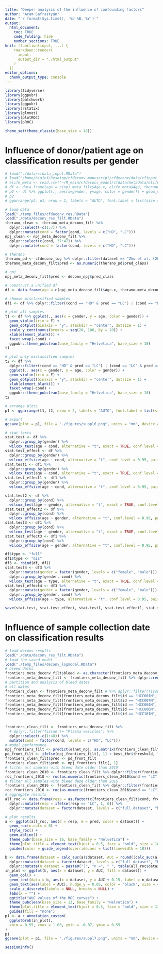 ```yaml
---
title: "Deeper analysis of the influence of confounding factors"
author: "Aram Safrastyan"
date: "`r format(Sys.time(), '%d %B, %Y')`"
output:
  html_document: 
    toc: TRUE
    code_folding: hide
    number_sections: TRUE
knit: (function(input, ...) {
    rmarkdown::render(
      input,
      output_dir = "./html_output"
    )
  })
editor_options: 
  chunk_output_type: console
---
```


<style type="text/css">
.main-container {
  max-width: 1500px;
  margin-left: auto;
  margin-right: auto;
}
</style>

```r
library(tidyverse)
library(ggpubr)
library(patchwork)
library(ggpubr)
library(rstatix)
library(glmnet)
library(plotROC)
library(pROC)
```

```r
theme_set(theme_classic(base_size = 18))
```

# Influence of donor/patient age on classification results per gender

```r
# load("./data/cfdata_input.RData")
# load("/home/bioinf/Desktop/cfdeconv_manuscript/cfdeconv/data/cfinput_clean_filt.RData")
# elife_meta <- read.csv("~/R_main/cfdeconv_model/cfdata/metadata/elife_meta.txt") %>% dplyr::filter(disease %in% c("Healthy donor", "Liver Cancer patient")) %>% dplyr::mutate(cond = as.factor(ifelse(disease=="Liver Cancer patient", "LC", "HD")))
# df <- data.frame(age = c(npj_meta_filt$Age.x, elife_meta$Age, therano_meta$age, frontiers_meta_filt$Age.y), gender = c(npj_meta_filt$gender, elife_meta$gender, therano_meta$gender, frontiers_meta_filt$Gender), cond = c(npj_meta_filt$cond, elife_meta$cond, therano_meta$cond, frontiers_meta_filt$cond)) %>% dplyr::mutate(age = as.numeric(ifelse(age=="missing", "", age))) %>% dplyr::mutate(gender = ifelse(gender=="M", "male", gender)) %>% dplyr::mutate(gender = ifelse(gender=="F", "female", gender)) %>% na.omit()
# p2 <- df %>% ggplot(., aes(x=gender, y=age, color = gender)) + geom_violin(trim=F) + geom_dotplot(binaxis='y', stackdir='center', dotsize=1) + xlab(element_blank()) + facet_wrap(~cond) + ggpubr::theme_pubclean(base_family = "Helvetica", base_size = 16)
# p2
# ggarrange(p2, p1, nrow = 2, labels = "AUTO", font.label = list(size = 18, family = "Helvetica"))

# load data
load("./temp_files/cfdeconv_res.RData")
load("./data/deconv_res_filt.RData")
therano_clean <- therano_meta_deconv_filt %>%
  dplyr::select(-c(1:7)) %>%
  dplyr::mutate(cond = factor(cond, levels = c("HD", "LC")))
npj_clean <- npj_meta_deconv_filt %>%
  dplyr::select(c(cond, 37:47)) %>%
  dplyr::mutate(cond = factor(cond, levels = c("HD", "LC")))

# therano
therano_pd <- cfdeconv_log %>% dplyr::filter(dataset == "Zhu et al. (2021)")
therano_meta_deconv_filt$pred <- as.numeric(therano_pd$pred_class)

# npj
npj_meta_deconv_filt$pred <- deconv_npj$pred_class

# construct a unified df
df <- data.frame(age = c(npj_meta_deconv_filt$Age.x, therano_meta_deconv_filt$age), gender = c(npj_meta_deconv_filt$gender, therano_meta_deconv_filt$gender), cond = c(npj_meta_deconv_filt$cond, therano_meta_deconv_filt$cond), pred = c(npj_meta_deconv_filt$pred, therano_meta_deconv_filt$pred)) %>% dplyr::mutate(pred = as.factor(ifelse(pred == 0, "HD", "LC")))

# choose misclassified samples
df1 <- df %>% dplyr::filter((cond == "HD" & pred == "LC") | (cond == "LC" & pred == "HD"))

# plot all samples
t1 <- df %>% ggplot(., aes(x = gender, y = age, color = gender)) +
  geom_violin(trim = F) +
  geom_dotplot(binaxis = "y", stackdir = "center", dotsize = 1) +
  scale_y_continuous(breaks = seq(20, 100, by = 20)) +
  xlab(element_blank()) +
  facet_wrap(~cond) +
  ggpubr::theme_pubclean(base_family = "Helvetica", base_size = 18)
t1

# plot only mislassified samples
t2 <- df %>%
  dplyr::filter((cond == "HD" & pred == "LC") | (cond == "LC" & pred == "HD")) %>%
  ggplot(., aes(x = gender, y = age, color = gender)) +
  geom_violin(trim = F) +
  geom_dotplot(binaxis = "y", stackdir = "center", dotsize = 1) +
  xlab(element_blank()) +
  facet_wrap(~cond) +
  ggpubr::theme_pubclean(base_family = "Helvetica", base_size = 18)
t2

# arrange plots
p1 <- ggarrange(t1, t2, nrow = 2, labels = "AUTO", font.label = list(size = 20, family = "Helvetica"), common.legend = T)

# export
ggsave(plot = p1, file = "./figures/suppl6.png", units = "mm", device = ragg::agg_png, height = 90, width = 170, scaling = 0.45, limitsize = FALSE, dpi = 300)

# stat tests
stat.test <- df %>%
  dplyr::group_by(gender) %>%
  wilcox_test(age ~ cond, alternative = "t", exact = TRUE, conf.level = 0.95, p.adjust.method = "BH", paired = FALSE)
stat.test_effect <- df %>%
  dplyr::group_by(gender) %>%
  wilcox_effsize(age ~ cond, alternative = "t", conf.level = 0.95, paired = FALSE, ci = TRUE, nboot = 100)
stat.test1 <- df1 %>%
  dplyr::group_by(gender) %>%
  wilcox_test(age ~ cond, alternative = "t", exact = TRUE, conf.level = 0.95, p.adjust.method = "BH", paired = FALSE)
stat.test_effect1 <- df1 %>%
  dplyr::group_by(gender) %>%
  wilcox_effsize(age ~ cond, alternative = "t", conf.level = 0.95, paired = FALSE, ci = TRUE, nboot = 100)

stat.test2 <- df %>%
  dplyr::group_by(cond) %>%
  wilcox_test(age ~ gender, alternative = "t", exact = TRUE, conf.level = 0.95, p.adjust.method = "BH", paired = FALSE)
stat.test_effect2 <- df %>%
  dplyr::group_by(cond) %>%
  wilcox_effsize(age ~ gender, alternative = "t", conf.level = 0.95, paired = FALSE, ci = TRUE, nboot = 100)
stat.test3 <- df1 %>%
  dplyr::group_by(cond) %>%
  wilcox_test(age ~ gender, alternative = "t", exact = TRUE, conf.level = 0.95, p.adjust.method = "BH", paired = FALSE)
stat.test_effect3 <- df1 %>%
  dplyr::group_by(cond) %>%
  wilcox_effsize(age ~ gender, alternative = "t", conf.level = 0.95, paired = FALSE, ci = TRUE, nboot = 100)

df$type <- "full"
df1$type <- "mis"
df3 <- rbind(df, df1)
stat.test4 <- df3 %>%
  dplyr::mutate(gender = factor(gender, levels = c("female", "male"))) %>% 
  dplyr::group_by(gender, cond) %>%
  wilcox_test(age ~ type, alternative = "t", exact = TRUE, conf.level = 0.95, p.adjust.method = "BH", paired = FALSE)
stat.test_effect4 <- df3 %>%
  dplyr::mutate(gender = factor(gender, levels = c("female", "male"))) %>% 
  dplyr::group_by(gender, cond) %>%
  wilcox_effsize(age ~ type, alternative = "t", conf.level = 0.95, paired = FALSE, ci = TRUE, nboot = 100)

save(stat.test, stat.test_effect, stat.test1, stat.test_effect1, stat.test2, stat.test_effect2, stat.test3, stat.test_effect3, stat.test4, stat.test_effect4, file = "./temp_files/age_stat.RData")
```

# Influence of sample collection date on classification results

```r
# load deconv results
load("./data/deconv_res_filt.RData")
# load the saved model
load("./temp_files/deconv_logmodel.RData")
# bleed dates
frontiers_meta_deconv_filt$bleed <- as.character(frontiers_meta_deconv_filt$bleed)
frontiers_meta_deconv_filt <- frontiers_meta_deconv_filt %>% dplyr::rename(bleed_date = bleed)
# partition and analysis of bleed dates
# all dates
frontiers_clean <- frontiers_meta_deconv_filt # %>% dplyr::filter(Tissue != "Plasma vesicles")
frontiers_meta_deconv_filt[frontiers_meta_deconv_filt$id == "HCC001M", "bleed_date"] <- frontiers_meta_deconv_filt[frontiers_meta_deconv_filt$id == "HCC001", "bleed_date"]
frontiers_meta_deconv_filt[frontiers_meta_deconv_filt$id == "HCC007M", "bleed_date"] <- frontiers_meta_deconv_filt[frontiers_meta_deconv_filt$id == "HCC007", "bleed_date"]
frontiers_meta_deconv_filt[frontiers_meta_deconv_filt$id == "HCC004M", "bleed_date"] <- frontiers_meta_deconv_filt[frontiers_meta_deconv_filt$id == "HCC004", "bleed_date"]
frontiers_meta_deconv_filt[frontiers_meta_deconv_filt$id == "HCC006M", "bleed_date"] <- frontiers_meta_deconv_filt[frontiers_meta_deconv_filt$id == "HCC006", "bleed_date"]
frontiers_meta_deconv_filt[frontiers_meta_deconv_filt$id == "HCC101M", "bleed_date"] <- frontiers_meta_deconv_filt[frontiers_meta_deconv_filt$id == "HCC101", "bleed_date"]


frontiers_clean_filt <- frontiers_meta_deconv_filt %>%
  # dplyr::filter(Tissue != "Plasma vesicles") %>%
  dplyr::select(-c(1:48)) %>%
  mutate(cond = factor(cond, levels = c("HD", "LC")))
# model performance
npj_frontiers_filt <- predict(elnet_npj, as.matrix(frontiers_clean_filt[, -which(names(frontiers_clean_filt) %in% c("cond"))]), type = "response")
pd_front_filt <- ifelse(npj_frontiers_filt[, 1] < best_thr$threshold, "0", "1")
frontiers_clean_filt$pred <- pd_front_filt
frontiers_clean_filt$prob <- npj_frontiers_filt[, 1]
# filter all samples with bleed date older than 2010
frontiers_clean_2010 <- frontiers_clean_filt %>% dplyr::filter(frontiers_clean$bleed_date > "2010-12-12" | is.na(frontiers_clean$bleed_date == "NA"))
roc_frontiers_2010 <- roc(as.numeric(frontiers_clean_2010$cond == "LC"), frontiers_clean_2010$prob, plot = TRUE, print.auc = TRUE, ci = TRUE, print.thres = TRUE, levels = c(0, 1), direction = "<", main = "npj-elife (elnet)")
# filter all samples with bleed daze older than 2016
frontiers_clean_2016 <- frontiers_clean_filt %>% dplyr::filter(frontiers_clean$bleed_date > "2016-12-12" | is.na(frontiers_clean$bleed_date == "NA"))
roc_frontiers_2016 <- roc(as.numeric(frontiers_clean_2016$cond == "LC"), frontiers_clean_2016$prob, plot = TRUE, print.auc = TRUE, ci = TRUE, print.thres = TRUE, levels = c(0, 1), direction = "<")
# aggregate results
all_roc <- data.frame(resp = as.factor(c(frontiers_clean_filt$cond, frontiers_clean_2010$cond, frontiers_clean_2016$cond)), pred = c(frontiers_clean_filt$prob, frontiers_clean_2010$prob, frontiers_clean_2016$prob), dataset = c(rep("full dataset", times = nrow(frontiers_clean_filt)), rep("bleed date > 12-12-2010", times = nrow(frontiers_clean_2010)), rep("bleed date > 12-12-2016", nrow(frontiers_clean_2016)))) %>%
  dplyr::mutate(resp = ifelse(resp == "LC", 1, 0)) %>%
  dplyr::mutate(dataset = factor(dataset, levels = c("full dataset", "bleed date > 12-12-2010", "bleed date > 12-12-2016")))

# plot results
a <- ggplot(all_roc, aes(d = resp, m = pred, color = dataset)) +
  geom_roc(n.cuts = 0) +
  style_roc() +
  geom_abline() +
  theme_pubr(base_size = 16, base_family = "Helvetica") +
  theme(plot.title = element_text(hjust = 0.5, face = "bold", size = 18), plot.subtitle = element_text(hjust = 0.5, face = "bold"), plot.caption = element_text(size = 12, hjust = 1, vjust = 0, face = "italic", color = "black")) +
  guides(color = guide_legend(override.aes = list(linewidth = 10)))

b <- data.frame(dataset = calc_auc(a)$dataset, AUC = round((calc_auc(a))$AUC, 2)) %>%
  dplyr::mutate(dataset = factor(dataset, levels = c("full dataset", "bleed date > 12-12-2010", "bleed date > 12-12-2016"))) %>%
  dplyr::mutate(n_dataset = paste0("(", "n =", " ", table(all_roc$dataset), ")"))
in_plot <- ggplot(b, aes(x = dataset, y = AUC, fill = dataset)) +
  geom_col() +
  geom_text(data = b, aes(x = dataset, y = AUC + 0.15, label = n_dataset), color = "black", size = 4.65) +
  geom_text(aes(label = AUC), nudge_y = 0.05, color = "black", size = 4.65) +
  scale_x_discrete(labels = NULL, breaks = NULL) +
  labs(x = "") +
  ggtitle("AUC values of the ROC curves") +
  theme_pubclean(base_size = 13, base_family = "Helvetica") +
  theme(plot.title = element_text(hjust = 0.5, face = "bold", size = 13.5), axis.text.x = element_blank(), axis.title.x = element_blank(), plot.caption = NULL) +
  guides(fill = "none")
p1 <- a + annotation_custom(
  ggplotGrob(in_plot),
  xmin = 0.55, xmax = 1.00, ymin = -0.07, ymax = 0.55
)
p1
ggsave(plot = p1, file = "./figures/suppl7.png", units = "mm", device = ragg::agg_png, height = 90, width = 170, scaling = 0.45, limitsize = FALSE, dpi = 300)
```

```r
sessionInfo()
```
